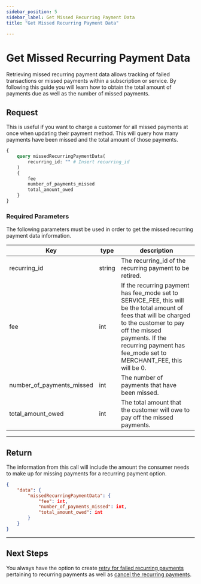 ```yaml
---
sidebar_position: 5
sidebar_label: Get Missed Recurring Payment Data
title: "Get Missed Recurring Payment Data"

---
```



# Get Missed Recurring Payment Data
Retrieving missed recurring payment data allows tracking of failed transactions or missed payments within a subscription or service. By following this guide you will learn how to obtain the total amount of payments due as well as the number of missed payments.


## Request
This is useful if you want to charge a customer for all missed payments at once when updating their payment method. This will query how many payments have been missed and the total amount of those payments.

```graphql title="GraphQL"
{
    query missedRecurringPaymentData(
        recurring_id: "" # Insert recurring_id
    ) 
    {
        fee
        number_of_payments_missed
        total_amount_owed
    }
}
```

### Required Parameters
The following parameters must be used in order to get the missed recurring payment data information.

|Key                |type         |       description                     |
|-------------------|-------------|---------------------------------------|     
| recurring_id            |string        |The recurring_id of the recurring payment to be retired.|
|fee            |int  | If the recurring payment has fee_mode set to SERVICE_FEE, this will be the total amount of fees that will be charged to the customer to pay off the missed payments. If the recurring payment has fee_mode set to MERCHANT_FEE, this will be 0.|
|number_of_payments_missed| int             |The number of payments that have been missed.|
|total_amount_owed         | int        |The total amount that the customer will owe to pay off the missed payments.|


***

## Return
The information from this call will include the amount the consumer needs to make up for missing payments for a recurring payment option.

```JSON title="JSON"
{
    "data": {
        "missedRecurringPaymentData": {
            "fee": int,
            "number_of_payments_missed": int,
            "total_amount_owed": int
        }
    }
}

```
***

## Next Steps
You always have the option to create [retry for failed recurring payments](retry_failed_recurring_payments.mdx) pertaining to recurring payments as well as [cancel the recurring payments](cancel_recurring_payments.mdx).

